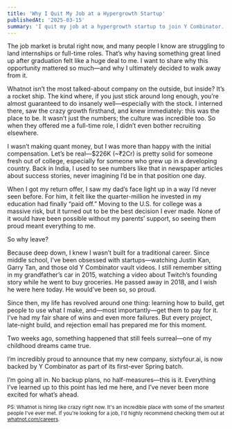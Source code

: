 ```yaml
---
title: 'Why I Quit My Job at a Hypergrowth Startup'
publishedAt: '2025-03-15'
summary: 'I quit my job at a hypergrowth startup to join Y Combinator.'
---
```


The job market is brutal right now, and many people I know are struggling to land internships or full-time roles. That’s why having something great lined up after graduation felt like a huge deal to me. I want to share why this opportunity mattered so much—and why I ultimately decided to walk away from it.

Whatnot isn’t the most talked-about company on the outside, but inside? It’s a rocket ship. The kind where, if you just stick around long enough, you’re almost guaranteed to do insanely well—especially with the stock. I interned there, saw the crazy growth firsthand, and knew immediately: this was the place to be. It wasn’t just the numbers; the culture was incredible too. So when they offered me a full-time role, I didn’t even bother recruiting elsewhere.

I wasn’t making quant money, but I was more than happy with the initial compensation. Let’s be real—$226K (~₹2Cr) is pretty solid for someone fresh out of college, especially for someone who grew up in a developing country. Back in India, I used to see numbers like that in newspaper articles about success stories, never imagining I’d be in that position one day.

When I got my return offer, I saw my dad’s face light up in a way I’d never seen before. For him, it felt like the quarter-million he invested in my education had finally “paid off.” Moving to the U.S. for college was a massive risk, but it turned out to be the best decision I ever made. None of it would have been possible without my parents’ support, so seeing them proud meant everything to me.

So why leave?

Because deep down, I knew I wasn’t built for a traditional career. Since middle school, I’ve been obsessed with startups—watching Justin Kan, Garry Tan, and those old Y Combinator vault videos. I still remember sitting in my grandfather’s car in 2015, watching a video about Twitch’s founding story while he went to buy groceries. He passed away in 2018, and I wish he were here today. He would’ve been so, so proud.

Since then, my life has revolved around one thing: learning how to build, get people to use what I make, and—most importantly—get them to pay for it. I’ve had my fair share of wins and even more failures. But every project, late-night build, and rejection email has prepared me for this moment.

Two weeks ago, something happened that still feels surreal—one of my childhood dreams came true.

I’m incredibly proud to announce that my new company, sixtyfour.ai, is now backed by Y Combinator as part of its first-ever Spring batch.

I’m going all in. No backup plans, no half-measures—this is it. Everything I’ve learned up to this point has led me here, and I’ve never been more excited for what’s ahead.

<small>PS: Whatnot is hiring like crazy right now. It's an incredible place with some of the smartest people I've ever met. If you're looking for a job, I'd highly recommend checking them out at [whatnot.com/careers](https://whatnot.com/careers).</small>